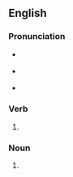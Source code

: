 ==English==

===Pronunciation===
* {{a|UK}} {{IPA|en|/ˈsɛn.t(ə)ɹɪŋ/}}
* {{a|US}} {{IPA|en|/ˈsɛn.tə.ɹɪŋ/}}
* {{hyphenation|en|cen|tring}}

===Verb===
{{head|en|verb form}}

# {{present participle of|en|centre|nocat=1}}

===Noun===
{{en-noun}}

# {{alt form|en|centering}}